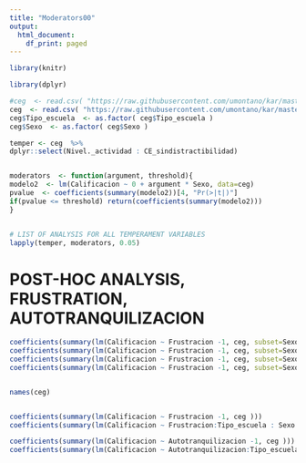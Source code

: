 ```yaml
---
title: "Moderators00"
output:
  html_document:
    df_print: paged
---
```


```r
library(knitr)
```

```r
library(dplyr)

#ceg  <- read.csv( "https://raw.githubusercontent.com/umontano/kar/master/cegu.csv")
ceg  <- read.csv( "https://raw.githubusercontent.com/umontano/kar/master/ceguera_mafer.csv")
ceg$Tipo_escuela  <- as.factor( ceg$Tipo_escuela )
ceg$Sexo  <- as.factor( ceg$Sexo )

temper <- ceg  %>%
dplyr::select(Nivel._actividad : CE_sindistractibilidad)


moderators  <- function(argument, threshold){
modelo2  <- lm(Calificacion ~ 0 + argument * Sexo, data=ceg)
pvalue  <- coefficients(summary(modelo2))[4, "Pr(>|t|)"] 
if(pvalue <= threshold) return(coefficients(summary(modelo2)))
}


# LIST OF ANALYSIS FOR ALL TEMPERAMENT VARIABLES
lapply(temper, moderators, 0.05)

```


# POST-HOC ANALYSIS, FRUSTRATION, AUTOTRANQUILIZACION
```r
coefficients(summary(lm(Calificacion ~ Frustracion -1, ceg, subset=Sexo==0&Tipo_escuela==0)))
coefficients(summary(lm(Calificacion ~ Frustracion -1, ceg, subset=Sexo==1&Tipo_escuela==0)))
coefficients(summary(lm(Calificacion ~ Frustracion -1, ceg, subset=Sexo==0&Tipo_escuela==1)))
coefficients(summary(lm(Calificacion ~ Frustracion -1, ceg, subset=Sexo==1&Tipo_escuela==1)))


names(ceg)


coefficients(summary(lm(Calificacion ~ Frustracion -1, ceg )))
coefficients(summary(lm(Calificacion ~ Frustracion:Tipo_escuela : Sexo  -1, ceg )))

coefficients(summary(lm(Calificacion ~ Autotranquilizacion -1, ceg )))
coefficients(summary(lm(Calificacion ~ Autotranquilizacion:Tipo_escuela : Sexo  -1, ceg )))



```

